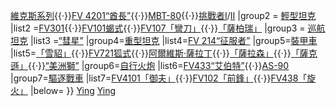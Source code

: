 {{Navbox
|name  = 英國二戰後裝甲戰鬥車輛
|title = {{Flag|英國}}二戰后裝甲戰鬥車輛
|tracking = <includeonly>no</includeonly>
|image =[[File:Challenger II.jpg|200px]]
|above =
|group1 = [[主戰坦克]]
|list1 = [[百夫長坦克|“百夫長”]]{{·}}[[維克斯主戰坦克|維克斯系列]]{{·}}[[酋長式戰車|FV 4201“酋長”]]{{·}}[[MBT-80主力戰車|MBT-80]]{{·}}[[挑戰者1式戰車|挑戰者I]]/[[挑战者2坦克|II]]
|group2 = [[輕型坦克]]
|list2 =[[FV300系列|FV301]]{{·}}[[FV101蝎式偵察坦克|FV101蝎式]]{{·}}[[FV107彎刀偵察坦克|FV107「彎刀」]]{{·}}[[薩柏瑞偵察坦克|「薩柏瑞」]]
|group3 = [[巡航坦克]]
|list3 =[[彗星坦克|“彗星”]]
|group4=[[重型坦克]]
|list4=[[征服者坦克|FV 214“征服者”]]
|group5=[[裝甲車]]
|list5=[[雪貂裝甲車|「雪貂」]]{{·}}[[狐式裝甲偵察車|FV721狐式]]{{·}}[[阿爾維斯·薩拉丁裝甲車|阿爾維斯·薩拉丁]]{{·}}[[撒拉森裝甲車|「薩拉森」]]{{·}}[[薩克遜裝甲車|「薩克遜」]]{{·}}[[美洲獅裝甲車|“美洲獅”]]
|group6=[[自行火炮]]
|list6=[[FV433艾伯特自行火炮|FV433“艾伯特”]]{{·}}[[AS-90自走砲|AS-90]]
|group7=[[驅逐戰車]]
|list7=[[御夫驅逐戰車|FV4101「御夫」]]{{·}}[[FV102前鋒驅逐戰車|FV102「前鋒」]]{{·}}[[FV438旋火驅逐戰車|FV438「旋火」]]
|below= 
}}
<noinclude>
[[分类:武器模板|Ying]]
[[分类:英国军事模板|Ying]]
</noinclude>
